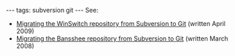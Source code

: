 ---
tags: subversion git
---
See:

* [[Migrating the WinSwitch repository from Subversion to Git]] (written April 2009)
* [[Migrating the Bansshee repository from Subversion to Git]] (written March 2008)
